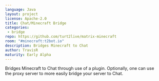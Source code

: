 ```yaml
---
language: Java
layout: project
license: Apache-2.0
title: Chat/Minecraft Bridge
categories: 
 - bridge
repo: https://github.com/turt2live/matrix-minecraft
room: "#minecraft:t2bot.io"
description: Bridges Minecraft to Chat
author: TravisR
maturity: Early Alpha
---
```


Bridges Minecraft to Chat through use of a plugin. Optionally, one can use the proxy server to more easily bridge your server to Chat.

